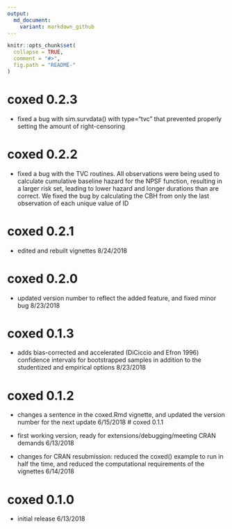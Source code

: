 ```yaml
---
output:
  md_document:
    variant: markdown_github
---
```


<!-- README.md is generated from README.Rmd. Please edit that file -->

```r
knitr::opts_chunk$set(
  collapse = TRUE,
  comment = "#>",
  fig.path = "README-"
)
```

# coxed 0.2.3

* fixed a bug with sim.survdata() with type="tvc" that prevented properly setting the amount of right-censoring

# coxed 0.2.2

* fixed a bug with the TVC routines. All observations were being used to calculate cumulative baseline hazard for the NPSF function, resulting in a larger risk set, leading to lower hazard and longer durations than are correct. We fixed the bug by calculating the CBH from only the last observation of each unique value of ID


# coxed 0.2.1

* edited and rebuilt vignettes 8/24/2018

# coxed 0.2.0

* updated version number to reflect the added feature, and fixed minor bug 8/23/2018

# coxed 0.1.3

* adds bias-corrected and accelerated (DiCiccio and Efron 1996) confidence intervals for bootstrapped samples in addition to
the studentized and empirical options 8/23/2018

# coxed 0.1.2

* changes a sentence in the coxed.Rmd vignette, and updated the version number for the next update 6/15/2018
# coxed 0.1.1

* first working version, ready for extensions/debugging/meeting CRAN demands 6/13/2018

* changes for CRAN resubmission: reduced the coxed() example to run in half the time, and reduced the computational requirements of the vignettes 6/14/2018

# coxed 0.1.0

* initial release 6/13/2018
